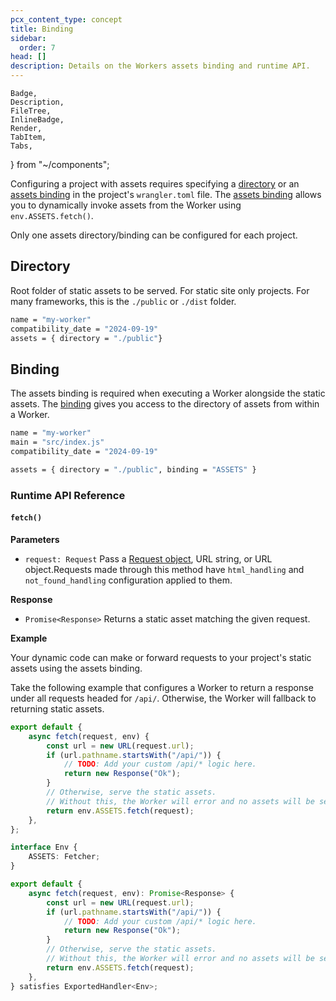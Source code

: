 ```yaml
---
pcx_content_type: concept
title: Binding
sidebar:
  order: 7
head: []
description: Details on the Workers assets binding and runtime API.
---
```


	Badge,
	Description,
	FileTree,
	InlineBadge,
	Render,
	TabItem,
	Tabs,
} from "~/components";

Configuring a project with assets requires specifying a [directory](/workers/configuration/assets/#directory) or an [assets binding](/workers/static-assets/binding/) in the project's `wrangler.toml` file. The [assets binding](/workers/static-assets/binding/) allows you to dynamically invoke assets from the Worker using `env.ASSETS.fetch()`.

Only one assets directory/binding can be configured for each project.

## Directory

Root folder of static assets to be served. For static site only projects. For many frameworks, this is the `./public` or `./dist` folder.

```sh title="wrangler.toml"
name = "my-worker"
compatibility_date = "2024-09-19"
assets = { directory = "./public"}
```

## Binding

The assets binding is required when executing a Worker alongside the static assets. The [binding](/workers/runtime-apis/bindings) gives you access to the directory of assets from within a Worker.

```sh title="wrangler.toml"
name = "my-worker"
main = "src/index.js"
compatibility_date = "2024-09-19"

assets = { directory = "./public", binding = "ASSETS" }
```

### Runtime API Reference

#### `fetch()`

**Parameters**

- `request: Request` Pass a [Request object](/workers/runtime-apis/request/), URL string, or URL object.Requests made through this method have `html_handling` and `not_found_handling` configuration applied to them.

**Response**

- `Promise<Response>` Returns a static asset matching the given request.

**Example**

Your dynamic code can make or forward requests to your project's static assets using the assets binding.

Take the following example that configures a Worker to return a response under all requests headed for `/api/`. Otherwise, the Worker will fallback to returning static assets.

<Tabs> <TabItem label="JavaScript" icon="seti:javascript">

```js
export default {
	async fetch(request, env) {
		const url = new URL(request.url);
		if (url.pathname.startsWith("/api/")) {
			// TODO: Add your custom /api/* logic here.
			return new Response("Ok");
		}
		// Otherwise, serve the static assets.
		// Without this, the Worker will error and no assets will be served.
		return env.ASSETS.fetch(request);
	},
};
```

</TabItem> <TabItem label="TypeScript" icon="seti:typescript">

```ts
interface Env {
	ASSETS: Fetcher;
}

export default {
	async fetch(request, env): Promise<Response> {
		const url = new URL(request.url);
		if (url.pathname.startsWith("/api/")) {
			// TODO: Add your custom /api/* logic here.
			return new Response("Ok");
		}
		// Otherwise, serve the static assets.
		// Without this, the Worker will error and no assets will be served.
		return env.ASSETS.fetch(request);
	},
} satisfies ExportedHandler<Env>;
```

</TabItem> </Tabs>
